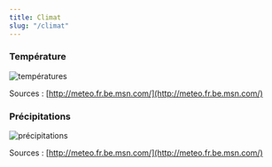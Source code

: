 ```yaml
---
title: Climat
slug: "/climat"
---
```


### Température

![températures](./graphe_temperature.jpg)

Sources : [http://meteo.fr.be.msn.com/](http://meteo.fr.be.msn.com/)

### Précipitations

![précipitations](./graphe_precipitations.jpg)

Sources : [http://meteo.fr.be.msn.com/](http://meteo.fr.be.msn.com/)
